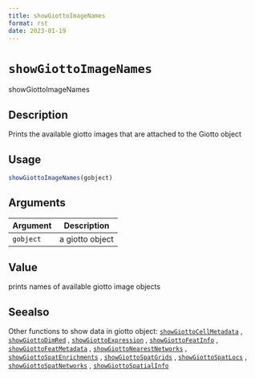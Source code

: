 ```yaml
--- 
title: showGiottoImageNames 
format: rst 
date: 2023-01-19 
--- 
```

# `showGiottoImageNames`

showGiottoImageNames


## Description

Prints the available giotto images that are attached to the Giotto object


## Usage

```r
showGiottoImageNames(gobject)
```


## Arguments

Argument      |Description
------------- |----------------
`gobject`     |     a giotto object


## Value

prints names of available giotto image objects


## Seealso

Other functions to show data in giotto object:
 [`showGiottoCellMetadata`](#showgiottocellmetadata) ,
 [`showGiottoDimRed`](#showgiottodimred) ,
 [`showGiottoExpression`](#showgiottoexpression) ,
 [`showGiottoFeatInfo`](#showgiottofeatinfo) ,
 [`showGiottoFeatMetadata`](#showgiottofeatmetadata) ,
 [`showGiottoNearestNetworks`](#showgiottonearestnetworks) ,
 [`showGiottoSpatEnrichments`](#showgiottospatenrichments) ,
 [`showGiottoSpatGrids`](#showgiottospatgrids) ,
 [`showGiottoSpatLocs`](#showgiottospatlocs) ,
 [`showGiottoSpatNetworks`](#showgiottospatnetworks) ,
 [`showGiottoSpatialInfo`](#showgiottospatialinfo)


